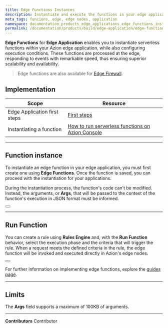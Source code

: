 ```yaml
---
title: Edge Functions Instances
description: Instantiate and execute the functions in your edge application directly at the edge.
meta_tags: funcions, edge, edge nodes, application
namespace: documentation_products_edge_applications_edge_functions_instances
permalink: /documentation/products/build/edge-application/edge-functions-instances/
---
```


**Edge Functions** for **Edge Application** enables you to instantiate serverless functions within your Azion edge application, while also configuring execution conditions. These functions are processed at the edge, responding to events with remarkable speed, thus ensuring superior scalability and availability.

> Edge functions are also available for [Edge Firewall](/en/documentation/products/secure/edge-firewall/edge-functions-instances/).

## Implementation

| Scope | Resource |
| --- | --- |
| Edge Application first steps | [First steps](/en/documentation/products/edge-application/first-steps/) |
| Instantiating a function | [How to run serverless functions on Azion Console](/en/documentation/products/guides/serverless-functions/) |

---

## Function instance

To instantiate an edge function in your edge application, you must first create one using **Edge Functions**. Once the function is saved, you can proceed with the instantiation for your applications.

During the instantiation process, the function's code can't be modified. Instead, the arguments, or **Args**, that will be passed to the context of the function's execution in JSON format must be informed.

<Button href="/en/documentation/products/build/edge-application/edge-functions/" text="Learn more about Edge Functions"></Button>

---

## Run Function

You can create a rule using **Rules Engine** and, with the **Run Function** behavior, select the execution phase and the criteria that will trigger the rule. When a request meets the defined criteria in the rule, the edge function will be invoked and executed directly in Azion's edge nodes.

<Button href="/en/documentation/products/build/edge-application/rules-engine/#run-function" text="Learn more about the Run Function behavior"></Button>

For further information on implementing edge functions, explore the [guides page](/en/documentation/products/guides/).

---

## Limits

The **Args** field supports a maximum of 100KB of arguments.



---


**Contributors** <ContributorList>Contributor</ContributorList>
